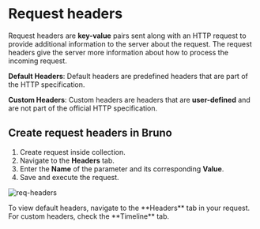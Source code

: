  
# Request headers

Request headers are **key-value** pairs sent along with an HTTP request to provide additional information to the server about the request. The request headers give the server more information about how to process the incoming request.

**Default Headers**: Default headers are predefined headers that are part of the HTTP specification.

**Custom Headers**: Custom headers are headers that are **user-defined** and are not part of the official HTTP specification.

## Create request headers in Bruno

1. Create request inside collection.
2. Navigate to the **Headers** tab.
3. Enter the **Name** of the parameter and its corresponding **Value**.
4. Save and execute the request.

![req-headers](/screenshots/send-request/req-headers.webp)

<Callout emoji="💡">
  To view default headers, navigate to the **Headers** tab in your request. For
  custom headers, check the **Timeline** tab.
</Callout>

